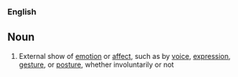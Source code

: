 {{wikipedia}}
===English===
==Noun==
{{en-noun}}
# External show of [[emotion]] or [[affect]], such as by [[voice]], [[expression]], [[gesture]], or [[posture]], whether involuntarily or not